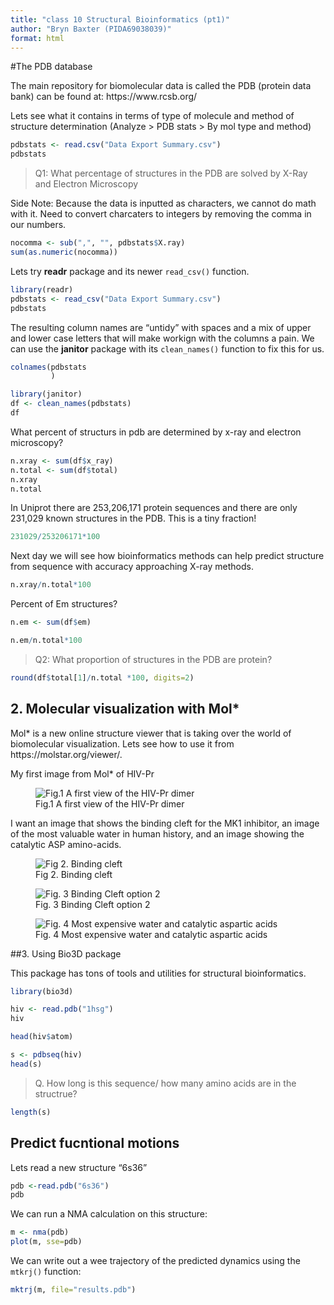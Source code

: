 ```yaml
---
title: "class 10 Structural Bioinformatics (pt1)"
author: "Bryn Baxter (PIDA69038039)"
format: html 
---
```


#The PDB database

The main repository for biomolecular data is called the PDB (protein data bank) can be found at: https://www.rcsb.org/

Lets see what it contains in terms of type of molecule and method of structure determination (Analyze > PDB stats > By mol type and method)

```r
pdbstats <- read.csv("Data Export Summary.csv")
pdbstats
```

>Q1: What percentage of structures in the PDB are solved by X-Ray and Electron Microscopy 

Side Note: Because the data is inputted as characters, we cannot do math with it. Need to convert charcaters to integers by removing the comma in our numbers. 

```r
nocomma <- sub(",", "", pdbstats$X.ray)
sum(as.numeric(nocomma))
```
Lets try **readr** package and its newer `read_csv()` function. 

```r
library(readr)
pdbstats <- read_csv("Data Export Summary.csv")
pdbstats
```
The resulting column names are "untidy" with spaces and a mix of upper and lower case letters that will make workign with the columns a pain. We can use the **janitor** package with its `clean_names()` function to fix this for us.

```r
colnames(pdbstats
         )
```

```r
library(janitor)
df <- clean_names(pdbstats)
df
```

What percent of structurs in pdb are determined by x-ray and electron microscopy?

```r
n.xray <- sum(df$x_ray)
n.total <- sum(df$total)
n.xray
n.total

```
In Uniprot there are 253,206,171 protein sequences and there are only 231,029 known structures in the PDB. This is a tiny fraction!  
```r
231029/253206171*100
```
Next day we will see how bioinformatics methods can help predict structure from sequence with accuracy approaching X-ray methods. 

```r
n.xray/n.total*100

```
 Percent of Em structures?
 
```r
n.em <- sum(df$em)

n.em/n.total*100
```
 

>Q2: What proportion of structures in the PDB are protein? 

```r
round(df$total[1]/n.total *100, digits=2)
```

## 2. Molecular visualization with Mol* 

Mol* is a new online structure viewer that is taking over the world of biomolecular visualization. Lets see how to use it from https://molstar.org/viewer/. 

My first image from Mol* of HIV-Pr

![Fig.1 A first view of the HIV-Pr dimer](1hsg.png)

I want an image that shows the binding cleft for the MK1 inhibitor, an image of the most valuable water in human history, and an image showing the catalytic ASP amino-acids. 

![Fig 2. Binding cleft](1HSG_bc.png)

![Fig. 3 Binding Cleft option 2](1HSG_1.png)


![Fig. 4 Most expensive water and catalytic aspartic acids](1HSG_2.png)

##3. Using Bio3D package 

This package has tons of tools and utilities for structural bioinformatics. 

```r
library(bio3d)

hiv <- read.pdb("1hsg")
hiv
```

```r
head(hiv$atom)
```
```r
s <- pdbseq(hiv)
head(s)

```

>Q. How long is this sequence/ how many amino acids are in the structrue? 

```r
length(s)
```

## Predict fucntional motions 

Lets read a new structure "6s36"

```r
pdb <-read.pdb("6s36") 
pdb
```

We can run a NMA calculation on this structure: 

```r
m <- nma(pdb)
plot(m, sse=pdb)
```

We can write out a wee trajectory of the predicted dynamics using the `mtkrj()` function:

```r
mktrj(m, file="results.pdb")
```






